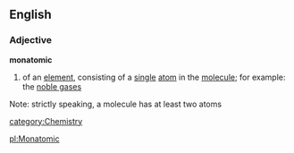 ==English==
===Adjective===
'''monatomic'''
# of an [[element]], consisting of a [[single]] [[atom]] in the [[molecule]]; for example: the [[noble gas]]es

Note: strictly speaking, a molecule has at least two atoms

[[category:Chemistry]]

[[pl:Monatomic]]